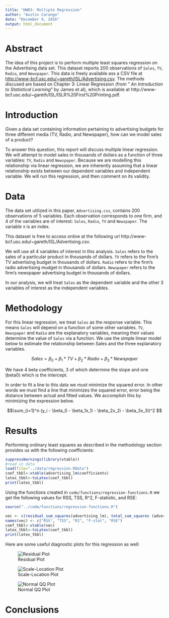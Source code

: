 ---
title: "HW03: Multiple Regression"
author: "Austin Carango"
date: "December 9, 2016"
output: html_document
---

# Abstract

The idea of this project is to perform multiple least squares regression on the Advertising data set. This dataset reports 200 observations of `Sales`, `TV`, `Radio`, and `Newspaper`. This data is freely available ass a CSV file at [http://www-bcf.usc.edu/~gareth/ISL/Advertising.csv](http://www-bcf.usc.edu/~gareth/ISL/Advertising.csv). The methods discused are based on Chapter 3: Linear Regression (from " _An Introduction to Statistical Learning_" by James et al), which is available at http://www-bcf.usc.edu/~gareth/ISL/ISLR%20First%20Printing.pdf.


# Introduction

Given a data set containing information pertaining to advertising budgets for three different media (TV, Radio, and Newspaper), how can we model sales of a product?

To answer this question, this report will discuss multiple linear regression. We will attempt to model sales in thousands of dollars as a function of three variables: `TV`, `Radio` and `Newspaper`. Because we are modelling this relationship via linear regression, we are inherently assuming that a linear relationship exists between our dependent variables and independent variable. We will run this regression, and then comment on its validity.

# Data

The data set utilized in this paper, `Advertising.csv`, contains 200 observations of 5 variables. Each observation corresponds to one firm, and 4 of the variables are of interest: `Sales`, `Radio`, `TV` and `Newspaper`. The  variable `X` is an index.

This dataset is free to access online at the following url http://www-bcf.usc.edu/~gareth/ISL/Advertising.csv.

We will use all 4 variables of interest in this analysis. `Sales` refers to the sales of a particular product in thousands of dollars. `TV` refers to the firm's TV advertising budget in thousands of dollars. `Radio` refers to the firm's radio advertising mudget in thousands of dollars. `Newspaper` refers to the firm's newspaper advertising budget in thousands of dollars.

In our analysis, we will treat `Sales` as the dependent variable and the other 3 variables of interest as the independent variables.

# Methodology 

For this linear regression, we treat `Sales` as the response variable. This means `Sales` will depend on a function of some other variables. `TV`, `Newspaper` and `Radio` are the explanatory variables, meaning their values determine the value of `Sales` via a function. We use the simple linear model below to estimate the relationship between Sales and the three explanatory variables.

$$ Sales = \beta_0 + \beta_1*TV + \beta_2*Radio + \beta_3*Newspaper $$

We have 4 beta coefficients, 3 of which determine the slope and one (beta0) which is the intercept.

In order to fit a line to this data we must minimize the squared error. In other words we must find a line that minimizes the squared error, error being the distance between actual and fitted values. We accomplish this by minimizing the expression below.

$$\sum_{i=1}^n (y_i - \beta_0 - \beta_1x_1i - \beta_2x_2i - \beta_3x_3i)^2 $$

# Results

Performing ordinary least squares as described in the methodology section provides us with the following coefficients:

```{r, echo=FALSE}
suppressWarnings(library(xtable))
#read in data 
load(file="../data/regression.RData")
coef_tbbl<-xtable(advertising_lm$coefficients)
latex_tbbl<-toLatex(coef_tbbl)
print(latex_tbbl)       
```


Using the functions created in `code/functions/regression-functions.R` we get the following values for RSS, TSS, R^2, F-statistic, and RSE:


```{r, echo = FALSE}
source("../code/functions/regression-functions.R")

vec <- c(residual_sum_squares(advertising_lm), total_sum_squares (advertising_lm), r_squared(advertising_lm), f_statistic(advertising_lm), residual_std_error(advertising_lm))
names(vec) <- c("RSS", "TSS", "R2", "F-stat", "RSE")
coef_tbbl<-xtable(vec)
latex_tbbl<-toLatex(coef_tbbl)
print(latex_tbbl)          
```


Here are some useful diagnostic plots for this regression as well:

![Residual Plot](../images/residual-plot.png)

![Scale-Location Plot](../images/scale-location-plot.png)

![Normal QQ Plot](../images/normal-qq-plot.png)

# Conclusions
